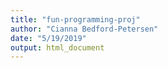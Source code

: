 ```yaml
---
title: "fun-programming-proj"
author: "Cianna Bedford-Petersen"
date: "5/19/2019"
output: html_document
---
```


```r


```



